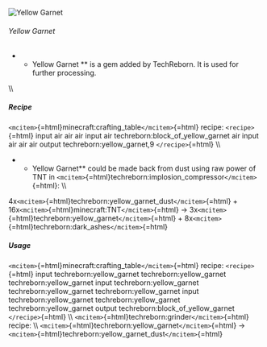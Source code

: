 ![Yellow Garnet](/mods/techreborn/yellow_garnet.png)

###### Yellow Garnet

-   -   Yellow Garnet ** is a gem added by TechReborn. It is used for
        further processing.

\\\\

##### Recipe

`<mcitem>`{=html}minecraft:crafting_table`</mcitem>`{=html} recipe:
`<recipe>`{=html} input air air air input air
techreborn:block_of_yellow_garnet air input air air air output
techreborn:yellow_garnet,9 `</recipe>`{=html} \\\\

-   -   Yellow Garnet** could be made back from dust using raw power
        of TNT in
        `<mcitem>`{=html}techreborn:implosion_compressor`</mcitem>`{=html}:
        \\\\

4x`<mcitem>`{=html}techreborn:yellow_garnet_dust`</mcitem>`{=html} +
16x`<mcitem>`{=html}minecraft:TNT`</mcitem>`{=html} -\>
3x`<mcitem>`{=html}techreborn:yellow_garnet`</mcitem>`{=html} +
8x`<mcitem>`{=html}techreborn:dark_ashes`</mcitem>`{=html}

##### Usage

`<mcitem>`{=html}minecraft:crafting_table`</mcitem>`{=html} recipe:
`<recipe>`{=html} input techreborn:yellow_garnet
techreborn:yellow_garnet techreborn:yellow_garnet input
techreborn:yellow_garnet techreborn:yellow_garnet
techreborn:yellow_garnet input techreborn:yellow_garnet
techreborn:yellow_garnet techreborn:yellow_garnet output
techreborn:block_of_yellow_garnet `</recipe>`{=html} \\\\
`<mcitem>`{=html}techreborn:grinder`</mcitem>`{=html} recipe: \\\\
`<mcitem>`{=html}techreborn:yellow_garnet`</mcitem>`{=html} -\>
`<mcitem>`{=html}techreborn:yellow_garnet_dust`</mcitem>`{=html}
